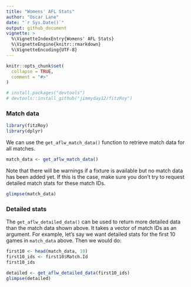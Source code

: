 ```yaml
---
title: "Womens' AFL Stats"
author: "Oscar Lane"
date: "`r Sys.Date()`"
output: github_document
vignette: >
  %\VignetteIndexEntry{Womens' AFL Stats}
  %\VignetteEngine{knitr::rmarkdown}
  %\VignetteEncoding{UTF-8}
---
```


```r
knitr::opts_chunk$set(
  collapse = TRUE,
  comment = "#>"
)
```
```r
# install.packages("devtools")
# devtools::install_github("jimmyday12/fitzRoy")
```

### Match data

```r
library(fitzRoy)
library(dplyr)
```

We can use the `get_aflw_match_data()` function to retrieve match data for all
matches.

```r
match_data <- get_aflw_match_data()
```

Note that there will be warnings if a fixture is available but no match data has
been added yet. If this is the case, make sure you don't try to request detailed
match stats for these match IDs. 

```r
glimpse(match_data)
```

### Detailed stats

The `get_aflw_detailed_data()` can be used to return more detailed data than the
match data shown above. It takes a vector of match IDs as an argument. For
example, let's say we want detailed stats for the first 10 games in `match_data`
above. Then we would do:

```r
first10 <- head(match_data, 10)
first10_ids <- first10$Match.Id
first10_ids
```

```r
detailed <- get_aflw_detailed_data(first10_ids)
glimpse(detailed)
```

